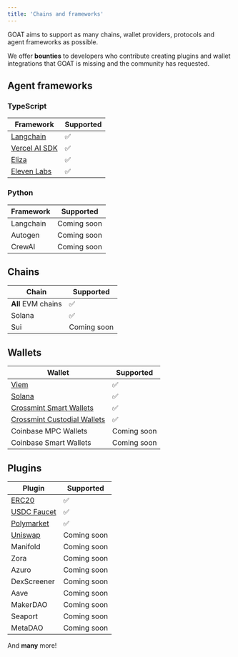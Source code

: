 ```yaml
---
title: 'Chains and frameworks'
---
```


GOAT aims to support as many chains, wallet providers, protocols and agent frameworks as possible.

We offer **bounties** to developers who contribute creating plugins and wallet integrations that GOAT is missing and the community has requested.

## Agent frameworks

### TypeScript
| Framework | Supported |
| -------- | ------------------------------------- |
| [Langchain](https://github.com/goat-sdk/goat/typescript/packages/adapters/langchain) | ✅ |
| [Vercel AI SDK](https://github.com/goat-sdk/goat/typescript/packages/adapters/vercel-ai) | ✅ |
| [Eliza](https://github.com/ai16z/eliza/tree/main/packages/plugin-goat) | ✅ |
| [Eleven Labs](https://github.com/goat-sdk/goat/tree/main/typescript/examples/eleven-labs/conversational-agent) | ✅ |

### Python
| Framework | Supported |
| -------- | ------------------------------------- |
| Langchain | Coming soon |
| Autogen | Coming soon |
| CrewAI | Coming soon |

## Chains
| Chain | Supported | 
| -------- | ------------------------------------- |
| **All** EVM chains      | ✅ |
| Solana   | ✅ |
| Sui   | Coming soon |

## Wallets
| Wallet | Supported |
| -------- | ------------------------------------- |
| [Viem](https://github.com/goat-sdk/goat/typescript/packages/wallets/viem) | ✅ |
| [Solana](https://github.com/goat-sdk/goat/typescript/packages/wallets/solana) | ✅ |
| [Crossmint Smart Wallets](https://github.com/goat-sdk/goat/typescript/packages/wallets/crossmint) | ✅ |
| [Crossmint Custodial Wallets](https://github.com/goat-sdk/goat/typescript/packages/wallets/crossmint) | ✅ |
| Coinbase MPC Wallets | Coming soon |
| Coinbase Smart Wallets | Coming soon |

## Plugins

| Plugin | Supported |
| -------- | ------------------------------------- |
| [ERC20](https://github.com/goat-sdk/goat/typescript/packages/plugins/erc20) | ✅ |
| [USDC Faucet](https://github.com/goat-sdk/goat/typescript/packages/plugins/usdc-faucet) | ✅ |
| [Polymarket](https://github.com/goat-sdk/goat/typescript/packages/plugins/polymarket) | ✅ |
| [Uniswap](https://github.com/goat-sdk/goat/typescript/packages/plugins/uniswap) | Coming soon |
| Manifold | Coming soon |
| Zora | Coming soon |
| Azuro | Coming soon |
| DexScreener | Coming soon |
| Aave | Coming soon |
| MakerDAO | Coming soon |
| Seaport | Coming soon |
| MetaDAO | Coming soon |

And **many** more!
